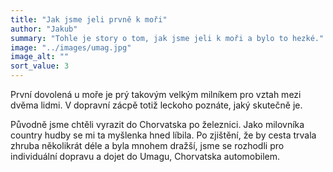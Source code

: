 ```yaml
---
title: "Jak jsme jeli prvně k moři"
author: "Jakub"
summary: "Tohle je story o tom, jak jsme jeli k moři a bylo to hezké."
image: "../images/umag.jpg"
image_alt: ""
sort_value: 3
---
```


První dovolená u moře je prý takovým velkým milníkem pro vztah mezi dvěma lidmi. V dopravní zácpě totiž leckoho poznáte, jaký skutečně je.

Původně jsme chtěli vyrazit do Chorvatska po železnici. Jako milovníka country hudby se mi ta myšlenka hned líbila. Po zjištění, že by cesta trvala zhruba několikrát déle a byla mnohem dražší, jsme se rozhodli pro individuální dopravu a dojet do Umagu, Chorvatska automobilem.
